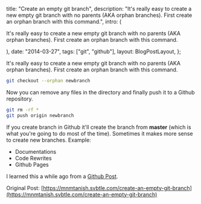 
  title: "Create an empty git branch",
  description:
    "It's really easy to create a new empty git branch with no parents (AKA orphan branches). First create an orphan branch with this command.",
  intro: (
    <section>
      <p>
        It's really easy to create a new empty git branch with no parents (AKA
        orphan branches). First create an orphan branch with this command.
      </p>
    </section>
  ),
  date: "2014-03-27",
  tags: ["git", "github"],
  layout: BlogPostLayout,
};

It's really easy to create a new empty git branch with no parents (AKA orphan branches). First create an orphan branch with this command.

```bash
git checkout --orphan newbranch
```

Now you can remove any files in the directory and finally push it to a Github repository.

```bash
git rm -rf *
git push origin newbranch
```

If you create branch in Github it'll create the branch from **master** (which is what you're going to do most of the time). Sometimes it makes more sense to create new branches. Example:

- Documentations
- Code Rewrites
- Github Pages

I learned this a while ago from a [Github Post](https://help.github.com/articles/creating-project-pages-manually).

Original Post: [https://mnmtanish.svbtle.com/create-an-empty-git-branch](https://mnmtanish.svbtle.com/create-an-empty-git-branch)
